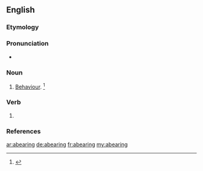 ==English==

===Etymology===
{{suffix|abear|ing|lang=en}}

===Pronunciation===
* {{a|US}} {{IPA|/əˈbɛɹ.ɪŋ/|lang=en}}

===Noun===
{{en-noun}}
# {{context|obsolete|lang=en}} [[behaviour|Behaviour]]. {{defdate| Late 15<sup>th</sup> century.}}<ref>{{R:SOED5|page=3}}</ref>

===Verb===
{{head|en|present participle}}

# {{present participle of|abear|lang=en}}

===References===
<references/>

[[ar:abearing]]
[[de:abearing]]
[[fr:abearing]]
[[my:abearing]]